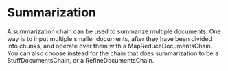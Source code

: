 # Summarization

A summarization chain can be used to summarize multiple documents. One way is to input multiple smaller documents, after they have been divided into chunks, and operate over them with a MapReduceDocumentsChain. You can also choose instead for the chain that does summarization to be a StuffDocumentsChain, or a RefineDocumentsChain.


<Example />
